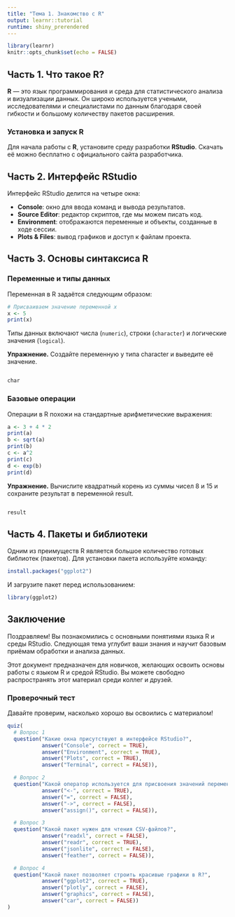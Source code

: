 ```yaml
---
title: "Тема 1. Знакомство с R"
output: learnr::tutorial
runtime: shiny_prerendered
---
```


```r
library(learnr)
knitr::opts_chunk$set(echo = FALSE)
```


## Часть 1. Что такое R?

**R** — это язык программирования и среда для статистического анализа и визуализации данных. Он широко используется учеными, исследователями и специалистами по данным благодаря своей гибкости и большому количеству пакетов расширения.

### Установка и запуск R

Для начала работы с **R**, установите среду разработки **RStudio**. Скачать её можно бесплатно с официального сайта разработчика.

## Часть 2. Интерфейс RStudio

Интерфейс RStudio делится на четыре окна:

- **Console**: окно для ввода команд и вывода результатов.
- **Source Editor**: редактор скриптов, где мы можем писать код.
- **Environment**: отображаются переменные и объекты, созданные в ходе сессии.
- **Plots & Files**: вывод графиков и доступ к файлам проекта.

## Часть 3. Основы синтаксиса R

### Переменные и типы данных

Переменная в R задаётся следующим образом:

```r
# Присваиваем значение переменной x
x <- 5
print(x)
```

Типы данных включают числа (`numeric`), строки (`character`) и логические значения (`logical`).

**Упражнение.** Создайте переменную y типа character и выведите её значение.

```r

```

```r
char
```

### Базовые операции

Операции в R похожи на стандартные арифметические выражения:

```r
a <- 3 + 4 * 2
print(a)
b <- sqrt(a)
print(b)
c <- a^2
print(c)
d <- exp(b)
print(d)
```

**Упражнение.** Вычислите квадратный корень из суммы чисел 8 и 15 и сохраните результат в переменной result.

```r

```

```r
result
```


## Часть 4. Пакеты и библиотеки

Одним из преимуществ R является большое количество готовых библиотек (пакетов). Для установки пакета используйте команду:

```r
install.packages("ggplot2")
```

И загрузите пакет перед использованием:

```r
library(ggplot2)
```

## Заключение

Поздравляем! Вы познакомились с основными понятиями языка R и среды RStudio. Следующая тема углубит ваши знания и научит базовым приёмам обработки и анализа данных.

Этот документ предназначен для новичков, желающих освоить основы работы с языком R и средой RStudio. Вы можете свободно распространять этот материал среди коллег и друзей.


### Проверочный тест

Давайте проверим, насколько хорошо вы освоились с материалом!

```r
quiz(
  # Вопрос 1
  question("Какие окна присутствуют в интерфейсе RStudio?",
           answer("Console", correct = TRUE),
           answer("Environment", correct = TRUE),
           answer("Plots", correct = TRUE),
           answer("Terminal", correct = FALSE)),

  # Вопрос 2
  question("Какой оператор используется для присвоения значений переменным в R?",
           answer("<-", correct = TRUE),
           answer("=", correct = FALSE),
           answer("->", correct = FALSE),
           answer("assign()", correct = FALSE)),

  # Вопрос 3
  question("Какой пакет нужен для чтения CSV-файлов?",
           answer("readxl", correct = FALSE),
           answer("readr", correct = TRUE),
           answer("jsonlite", correct = FALSE),
           answer("feather", correct = FALSE)),

  # Вопрос 4
  question("Какой пакет позволяет строить красивые графики в R?",
           answer("ggplot2", correct = TRUE),
           answer("plotly", correct = FALSE),
           answer("graphics", correct = FALSE),
           answer("car", correct = FALSE))
)
```
